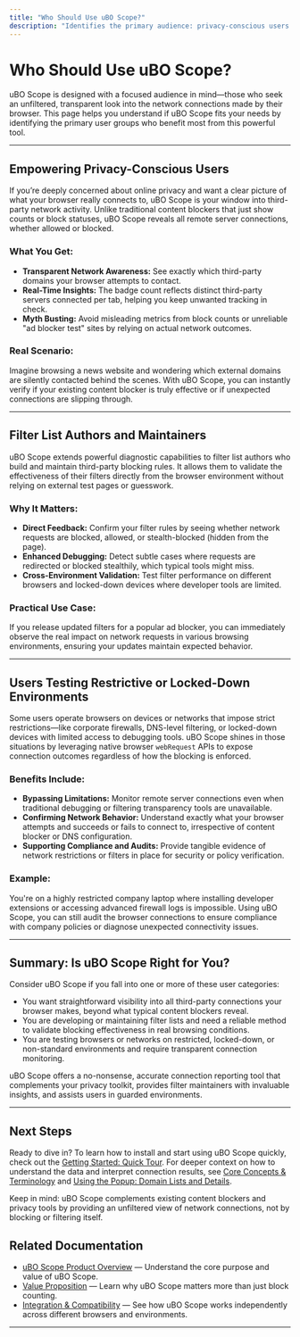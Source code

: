 ```yaml
---
title: "Who Should Use uBO Scope?"
description: "Identifies the primary audience: privacy-conscious users wanting transparency, filter list authors seeking to verify filtering effectiveness, and those testing browser/network environments on restrictive or locked-down devices."
---
```


# Who Should Use uBO Scope?

uBO Scope is designed with a focused audience in mind—those who seek an unfiltered, transparent look into the network connections made by their browser. This page helps you understand if uBO Scope fits your needs by identifying the primary user groups who benefit most from this powerful tool.

---

## Empowering Privacy-Conscious Users

If you’re deeply concerned about online privacy and want a clear picture of what your browser really connects to, uBO Scope is your window into third-party network activity. Unlike traditional content blockers that just show counts or block statuses, uBO Scope reveals all remote server connections, whether allowed or blocked.

### What You Get:
- **Transparent Network Awareness:** See exactly which third-party domains your browser attempts to contact.
- **Real-Time Insights:** The badge count reflects distinct third-party servers connected per tab, helping you keep unwanted tracking in check.
- **Myth Busting:** Avoid misleading metrics from block counts or unreliable "ad blocker test" sites by relying on actual network outcomes.

### Real Scenario:
Imagine browsing a news website and wondering which external domains are silently contacted behind the scenes. With uBO Scope, you can instantly verify if your existing content blocker is truly effective or if unexpected connections are slipping through.

---

## Filter List Authors and Maintainers

uBO Scope extends powerful diagnostic capabilities to filter list authors who build and maintain third-party blocking rules. It allows them to validate the effectiveness of their filters directly from the browser environment without relying on external test pages or guesswork.

### Why It Matters:
- **Direct Feedback:** Confirm your filter rules by seeing whether network requests are blocked, allowed, or stealth-blocked (hidden from the page).
- **Enhanced Debugging:** Detect subtle cases where requests are redirected or blocked stealthily, which typical tools might miss.
- **Cross-Environment Validation:** Test filter performance on different browsers and locked-down devices where developer tools are limited.

### Practical Use Case:
If you release updated filters for a popular ad blocker, you can immediately observe the real impact on network requests in various browsing environments, ensuring your updates maintain expected behavior.

---

## Users Testing Restrictive or Locked-Down Environments

Some users operate browsers on devices or networks that impose strict restrictions—like corporate firewalls, DNS-level filtering, or locked-down devices with limited access to debugging tools. uBO Scope shines in those situations by leveraging native browser `webRequest` APIs to expose connection outcomes regardless of how the blocking is enforced.

### Benefits Include:
- **Bypassing Limitations:** Monitor remote server connections even when traditional debugging or filtering transparency tools are unavailable.
- **Confirming Network Behavior:** Understand exactly what your browser attempts and succeeds or fails to connect to, irrespective of content blocker or DNS configuration.
- **Supporting Compliance and Audits:** Provide tangible evidence of network restrictions or filters in place for security or policy verification.

### Example:
You're on a highly restricted company laptop where installing developer extensions or accessing advanced firewall logs is impossible. Using uBO Scope, you can still audit the browser connections to ensure compliance with company policies or diagnose unexpected connectivity issues.

---

## Summary: Is uBO Scope Right for You?

Consider uBO Scope if you fall into one or more of these user categories:

- You want straightforward visibility into all third-party connections your browser makes, beyond what typical content blockers reveal.
- You are developing or maintaining filter lists and need a reliable method to validate blocking effectiveness in real browsing conditions.
- You are testing browsers or networks on restricted, locked-down, or non-standard environments and require transparent connection monitoring.

uBO Scope offers a no-nonsense, accurate connection reporting tool that complements your privacy toolkit, provides filter maintainers with invaluable insights, and assists users in guarded environments.

---

## Next Steps

Ready to dive in? To learn how to install and start using uBO Scope quickly, check out the [Getting Started: Quick Tour](/overview/user_journeys_usecases/quickstart_overview). For deeper context on how to understand the data and interpret connection results, see [Core Concepts & Terminology](/overview/core_concepts_architecture/core_concepts) and [Using the Popup: Domain Lists and Details](/guides/analyzing-connections/using-popup).


<Tip>
Keep in mind: uBO Scope complements existing content blockers and privacy tools by providing an unfiltered view of network connections, not by blocking or filtering itself.
</Tip>


## Related Documentation

- [uBO Scope Product Overview](/overview/intro_product_value/product_overview) — Understand the core purpose and value of uBO Scope.
- [Value Proposition](/overview/intro_product_value/value_proposition) — Learn why uBO Scope matters more than just block counting.
- [Integration & Compatibility](/overview/core_concepts_architecture/integration_points) — See how uBO Scope works independently across different browsers and environments.


---
